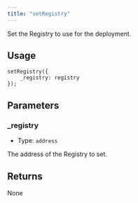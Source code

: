 ```yaml
---
title: "setRegistry"
---
```


Set the Registry to use for the deployment.

## Usage

```solidity
setRegistry({
    _registry: registry
});
```

## Parameters

### \_registry

- Type: `address`

The address of the Registry to set.

## Returns

None
